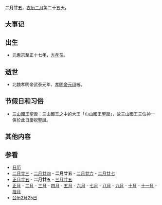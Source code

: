 {{Lunar02Calendar}}
'''二月廿五'''，[[农历|农历]][[二月_(农历)|二月]]第二十五天。

==大事记==

==出生==
*元惠宗至正十七年，[[方孝孺|方孝孺]]。

==逝世==
*北魏孝明帝武泰元年，[[魏孝明帝|孝明帝]][[元诩|元诩]]被。

==节假日和习俗==
*[[三山國王|三山國王]]聖誕：三山國王之中的大王「巾山國王聖誕」，故三山國王三位神一併於此日慶祝聖誕。

==其他内容==

==参看==
*[[历史上的今天|日历]]
*[[二月廿三|二月廿三]] - [[二月廿四|二月廿四]] - '''二月廿五''' - [[二月廿六|二月廿六]] - [[二月廿七|二月廿七]]         
*[[正月廿五|正月廿五]] - '''二月廿五''' - [[三月廿五|三月廿五]]
*[[正月|正月]] - [[二月_(农历)|二月]] - [[三月_(农历)|三月]] - [[四月_(农历)|四月]] - [[五月_(农历)|五月]] - [[六月_(农历)|六月]] - [[七月_(农历)|七月]] - [[八月_(农历)|八月]] - [[九月_(农历)|九月]] - [[十月_(农历)|十月]] - [[十一月_(农历)|十一月]] - [[腊月|腊月]]
*[[公历|公历]][[2月25日|2月25日]]